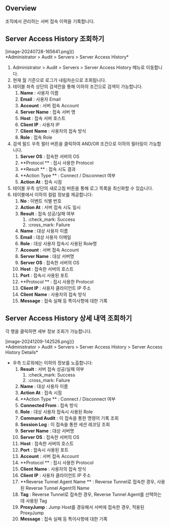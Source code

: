 ## Overview

조직에서 관리하는 서버 접속 이력을 기록합니다.

## Server Access History 조회하기

<p align="center">
<div>[image-20240728-165641.png]()</div>
*Administrator &gt; Audit &gt; Servers &gt; Server Access History*
</p>

1. Administrator &gt; Audit &gt; Servers &gt; Server Access History 메뉴로 이동합니다.
2. 현재 월 기준으로 로그가 내림차순으로 조회됩니다.
3. 테이블 좌측 상단의 검색란을 통해 이하의 조건으로 검색이 가능합니다.
    1.  **Name**  : 사용자 이름
    2.  **Email**  : 사용자 Email
    3.  **Account**  : 서버 접속 Account
    4.  **Server Name**  : 접속 서버 명
    5.  **Host**  : 접속 서버 호스트
    6.  **Client IP**  : 사용자 IP
    7.  **Client**   **Name**  : 사용자의 접속 방식
    8.  **Role**  : 접속 Role
4. 검색 필드 우측 필터 버튼을 클릭하여 AND/OR 조건으로 이하의 필터링이 가능합니다.
    1.  **Server OS**  : 접속한 서버의 OS
    2.  **Protocol ** : 접시 사용한 Protocol
    3.  **Result ** : 접속 시도 결과
    4.  **Action Type ** : Connect / Disconnect 여부
    5.  **Action At**  : 접속 시점
5. 테이블 우측 상단의 새로고침 버튼을 통해 로그 목록을 최신화할 수 있습니다.
6. 테이블에서 이하의 컬럼 정보를 제공합니다:
    1.  **No**  : 이벤트 식별 번호
    2.  **Action At**  : 서버 접속 시도 일시
    3.  **Result**  : 접속 성공/실패 여부
        1. :check_mark: Success
        2. :cross_mark: Failure
    4.  **Name**  : 대상 사용자 이름
    5.  **Email**  : 대상 사용자 이메일
    6.  **Role**  : 대상 사용자 접속시 사용된 Role명
    7.  **Account**  : 서버 접속 Account
    8.  **Server Name**  : 대상 서버명
    9.  **Server OS**  : 접속한 서버의 OS
    10.  **Host**  : 접속한 서버의 호스트
    11.  **Port**  : 접속시 사용된 포트
    12.  **Protocol ** : 접시 사용한 Protocol
    13.  **Client IP**  : 사용자 클라이언트 IP 주소
    14.  **Client**   **Name**  : 사용자의 접속 방식
    15.  **Message**  : 접속 실패 등 특이사항에 대한 기록

## Server Access History 상세 내역 조회하기

각 행을 클릭하면 세부 정보 조회가 가능합니다.


<p align="center">
<div>[image-20241209-142526.png]()</div>
*Administrator &gt; Audit &gt; Servers &gt; Server Access History &gt; Server Access History Details*
</p>


* 우측 드로워에는 이하의 정보를 노출합니다:
    1.  **Result**  : 서버 접속 성공/실패 여부
        1. :check_mark: Success
        2. :cross_mark: Failure
    2.  **Name**  : 대상 사용자 이름
    3.  **Action At**  : 접속 시점
    4.  **Action Type ** : Connect / Disconnect 여부
    5.  **Connected From**  : 접속 방식
    6.  **Role**  : 대상 사용자 접속시 사용된 Role
    7.  **Command Audit**  : 이 접속을 통한 명령어 기록 조회
    8.  **Session Log**  : 이 접속을 통한 세션 레코딩 조회
    9.  **Server Name**  : 대상 서버명
    10.  **Server OS**  : 접속한 서버의 OS
    11.  **Host**  : 접속한 서버의 호스트
    12.  **Port**  : 접속시 사용된 포트
    13.  **Account**  : 서버 접속 Account
    14.  **Protocol ** : 접시 사용한 Protocol
    15.  **Client**   **Name**  : 사용자의 접속 방식
    16.  **Client IP**  : 사용자 클라이언트 IP 주소
    17.  **Reverse Tunnel Agent Name ** : Reverse Tunnel로 접속한 경우, 사용된 Reverse Tunnel Agent의 Name
    18.  **Tag**  : Reverse Tunnel로 접속한 경우, Reverse Tunnel Agent를 선택하는데 사용된 Tag
    19.  **ProxyJump**  : Jump Host를 경유해서 서버에 접속한 경우, 적용된 ProxyJump
    20.  **Message**  : 접속 실패 등 특이사항에 대한 기록
